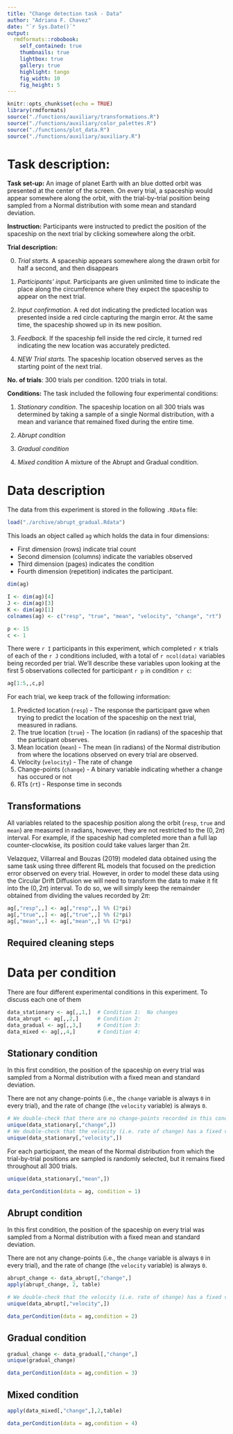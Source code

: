 ```yaml
---
title: "Change detection task - Data"
author: "Adriana F. Chavez"
date: "`r Sys.Date()`"
output:
  rmdformats::robobook:
    self_contained: true
    thumbnails: true
    lightbox: true
    gallery: true
    highlight: tango
    fig_width: 10 
    fig_height: 5 
---
```


```r
knitr::opts_chunk$set(echo = TRUE)
library(rmdformats)
source("./functions/auxiliary/transformations.R")
source("./functions/auxiliary/color_palettes.R")
source("./functions/plot_data.R")
source("./functions/auxiliary/auxiliary.R")
```

# Task description:

**Task set-up:** An image of planet Earth with an blue dotted orbit was presented at the center of the screen. On every trial, a spaceship would appear somewhere along the orbit, with the trial-by-trial position being sampled from a Normal distribution with some mean and standard deviation.

**Instruction:** Participants were instructed to predict the position of the spaceship on the next trial by clicking somewhere along the orbit.

**Trial description:** 

0. *Trial starts.* A spaceship appears somewhere along the drawn orbit for half a second, and then disappears

1. *Participants' input.* Participants are given unlimited time to indicate the place along the circumference where they expect the spaceship to appear on the next trial.

2. *Input confirmation.* A red dot indicating the predicted location was presented inside a red circle capturing the margin error. At the same time, the spaceship showed up in its new position.

3. *Feedback.* If the spaceship fell inside the red circle, it turned red indicating the new location was accurately predicted. 

0. *NEW Trial starts.* The spaceship location observed serves as the starting point of the next trial.

<!-- > ''... participants were required to predict the future position of a spaceship moving around planet Earth along a specified orbit (...) Its location was given in radians (rad) using the center of the orbit as reference. On every trial, the spaceship appeared for half a second on a given point of its orbit, after which it disappeared. Participants had to click on the position where they thought it would reappear in the next trial. After their choice, a red dot indicated the location they selected and a red circle a fixed margin of error. At the same time, the spaceship showed up in its new position. If it fell inside the red circle, it turned red indicating the new location was accurately predicted or remained the same color otherwise. There was no time limit for participants to emit their responses. This sequence was repeated throughout the experiment. Moreover, if the spaceship gave a full lap in a counterclock-wise direction, i.e., moving 2π rad, the second lap would continue from 2π rad to 4π rad, and so on. Similarly if the spaceship completed a full lap in a clockwise direction, its next position was given according to values of the previous lap. We followed the same logic to register participant’s responses. This transformation allowed the range of possible values of observations and responses to span from -∞ to ∞, and was particularly useful to avoid sudden -->
<!-- changes of position from 2π rad to 0 every time a full lap was completed.'' -->
<!-- > -->

**No. of trials**: 300 trials per condition. 1200 trials in total.

**Conditions:** The task included the following four experimental conditions:

1. *Stationary condition*. The spaceship location on all 300 trials was determined by taking a sample of a single Normal distribution, with a mean and variance that remained fixed during the entire time.

2. *Abrupt condition*

3. *Gradual condition*

4. *Mixed condition* A mixture of the Abrupt and Gradual condition.


# Data description

The data from this experiment is stored in the following `.RData` file:

```r
load("./archive/abrupt_gradual.Rdata")
```

This loads an object called `ag` which holds the data in four dimensions:

- First dimension (rows) indicate trial count
- Second dimension (columns) indicate the variables observed
- Third dimension (pages) indicates the condition
- Fourth dimension (repetition) indicates the participant.

```r
dim(ag)
```

```r
I <- dim(ag)[4]
J <- dim(ag)[3]
K <- dim(ag)[1]
colnames(ag) <- c("resp", "true", "mean", "velocity", "change", "rt")

p <- 15
c <- 1
```

There were `r I` participants in this experiment, which completed `r K` trials of each of the `r J` conditions included, with a total of `r ncol(data)` variables being recorded per trial. We'll describe these variables upon looking at the first 5 observations collected for participant `r p` in condition `r c`:

```r
ag[1:5,,c,p]
```

For each trial, we keep track of the following information:

1. Predicted location (`resp`) - The response the participant gave when trying to predict the location of the spaceship on the next trial, measured in radians.
2. The true location (`true`) - The location (in radians) of the spaceship that the participant observes.
3. Mean location (`mean`) - The mean (in radians) of the Normal distribution from where the locations observed on every trial are observed.
4. Velocity (`velocity`) - The rate of change
5. Change-points (`change`) - A binary variable indicating whether a change has occured or not
6. RTs (`rt`) - Response time in seconds

## Transformations

All variables related to the spaceship position along the orbit (`resp`, `true` and `mean`) are measured in radians, however, they are not restricted to the $(0, 2\pi)$ interval. For example, if the spaceship had completed more than a full lap counter-clocwkise, its position could take values larger than $2\pi$. 

Velazquez, Villarreal and Bouzas (2019) modeled data obtained using the same task using three different RL models that focused on the prediction error observed on every trial. However, in order to model these data using the Circular Drift Diffusion we will need to transform the data to make it fit into the $(0, 2\pi)$ interval. To do so, we will simply keep the remainder obtained from dividing the values recorded by $2\pi$:

```r
ag[,"resp",,] <- ag[,"resp",,] %% (2*pi)
ag[,"true",,] <- ag[,"true",,] %% (2*pi)
ag[,"mean",,] <- ag[,"mean",,] %% (2*pi)
```

## Required cleaning steps

# Data per condition

There are four different experimental conditions in this experiment. To discuss each one of them 

```r
data_stationary <- ag[,,1,]  # Condition 1:  No changes
data_abrupt <- ag[,,2,]      # Condition 2: 
data_gradual <- ag[,,3,]     # Condition 3:
data_mixed <- ag[,,4,]       # Condition 4: 
```


## Stationary condition

In this first condition, the position of the spaceship on every trial was sampled from a Normal distribution with a fixed mean and standard deviation.

There are not any change-points (i.e., the `change` variable is always `0` in every trial), and the rate of change (the `velocity` variable) is always `0`.

```r
# We double-check that there are no change-points recorded in this condition, for any of the 24 participants
unique(data_stationary[,"change",])
# We double-check that the velocity (i.e. rate of change) has a fixed value of `0`, for all 24 participants
unique(data_stationary[,"velocity",])
```

For each participant, the mean of the Normal distribution from which the trial-by-trial positions are sampled is randomly selected, but it remains fixed throughout all 300 trials.

```r
unique(data_stationary[,"mean",])
```

```r
data_perCondition(data = ag, condition = 1)
```

## Abrupt condition

In this first condition, the position of the spaceship on every trial was sampled from a Normal distribution with a fixed mean and standard deviation.

There are not any change-points (i.e., the `change` variable is always `0` in every trial), and the rate of change (the `velocity` variable) is always `0`.

```r
abrupt_change <- data_abrupt[,"change",]
apply(abrupt_change, 2, table)
```

```r
# We double-check that the velocity (i.e. rate of change) has a fixed value of `0`, for all 24 participants
unique(data_abrupt[,"velocity",])
```

```r
data_perCondition(data = ag,condition = 2)
```

## Gradual condition

```r
gradual_change <- data_gradual[,"change",]
unique(gradual_change)
```

```r
data_perCondition(data = ag,condition = 3)
```

## Mixed condition

```r
apply(data_mixed[,"change",],2,table)
```

```r
data_perCondition(data = ag,condition = 4)
```
